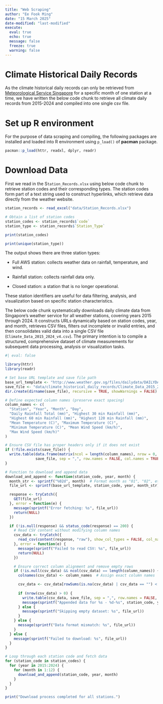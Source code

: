 ```yaml
---
title: "Web Scraping"
author: "Ee Fook Ming"
date: "15 March 2025" 
date-modified: "last-modified"
execute:
  eval: true
  echo: true
  message: false
  freeze: true
  warning: false
---
```


# Climate Historical Daily Records

As the climate historical daily records can only be retrieved from [Meteorological Service Singapore](https://www.weather.gov.sg/climate-historical-daily/) for a specific month of one station at a time, we have written the below code chunk to retrieve all climate daily records from 2015-2024 and compiled into one single csv file.

# Set up R environment

For the purpose of data scraping and compiling, the following packages are installed and loaded into R environment using `p_load()` of **pacman** package.

```r
pacman::p_load(httr, readxl, dplyr, readr)
```

# Download Data

First we read in the S`tation_Records.xlsx` using below code chunk to retrieve station codes and their corresponding types. The station codes form part of a text string used to construct hyperlinks, which retrieve data directly from the weather website.

```r
station_records <- read_excel("data/Station_Records.xlsx")

# Obtain a list of station codes
station_codes <- station_records$`code`
station_type <- station_records$`Station_Type`

print(station_codes)
```

```r
print(unique(station_type))
```

The output shows there are three station types:

-   Full AWS station: collects weather data on rainfall, temperature, and wind.

-   Rainfall station: collects rainfall data only.

-   Closed station: a station that is no longer operational.

These station identifiers are useful for data filtering, analysis, and visualization based on specific station characteristics.

The below code chunk systematically downloads daily climate data from Singapore’s weather service for all weather stations, covering years 2015 through 2024. It constructs URLs dynamically based on station codes, year, and month, retrieves CSV files, filters out incomplete or invalid entries, and then consolidates valid data into a single CSV file (`Climate_Data_2015_2024_v4.csv`). The primary intention is to compile a structured, comprehensive dataset of climate measurements for subsequent data processing, analysis or visualization tasks.

```r
#| eval: false

library(httr)
library(readr)

# Set base URL template and save file path
base_url_template <- "http://www.weather.gov.sg/files/dailydata/DAILYDATA_%s_%d%s.csv"
save_file <- "data/climate_historical_daily_records/Climate_Data_2015_2024_v4.csv"
dir.create(dirname(save_file), recursive = TRUE, showWarnings = FALSE)

# Define expected column names (preserve exact spacing)
column_names <- c(
  "Station", "Year", "Month", "Day", 
  "Daily Rainfall Total (mm)", "Highest 30 min Rainfall (mm)", 
  "Highest 60 min Rainfall (mm)", "Highest 120 min Rainfall (mm)", 
  "Mean Temperature (C)", "Maximum Temperature (C)", 
  "Minimum Temperature (C)", "Mean Wind Speed (km/h)", 
  "Max Wind Speed (km/h)"
)

# Ensure CSV file has proper headers only if it does not exist
if (!file.exists(save_file)) {
  write.table(data.frame(matrix(ncol = length(column_names), nrow = 0, dimnames = list(NULL, column_names))),
              save_file, sep = ",", row.names = FALSE, col.names = TRUE, quote = FALSE)
}

# Function to download and append data
download_and_append <- function(station_code, year, month) {
  month_str <- sprintf("%02d", month)  # Format month as "01", "02", etc.
  file_url <- sprintf(base_url_template, station_code, year, month_str)

  response <- tryCatch({
    GET(file_url)
  }, error = function(e) {
    message(sprintf("Error fetching: %s", file_url))
    return(NULL)
  })

  if (!is.null(response) && status_code(response) == 200) {
    # Read CSV content without modifying column names
    csv_data <- tryCatch({
      read_csv(content(response, "raw"), show_col_types = FALSE, col_names = FALSE, skip = 1, check.names = FALSE)
    }, error = function(e) {
      message(sprintf("Failed to read CSV: %s", file_url))
      return(NULL)
    })

    # Ensure correct column alignment and remove empty rows
    if (!is.null(csv_data) && ncol(csv_data) == length(column_names)) {
      colnames(csv_data) <- column_names  # Assign exact column names

      csv_data <- csv_data[rowSums(is.na(csv_data) | csv_data == "") < ncol(csv_data), ]  # Remove empty rows
      
      if (nrow(csv_data) > 0) {
        write.table(csv_data, save_file, sep = ",", row.names = FALSE, col.names = FALSE, append = TRUE, quote = FALSE)
        message(sprintf("Appended data for %s - %d-%s", station_code, year, month_str))
      } else {
        message(sprintf("Skipping empty dataset: %s", file_url))
      }
    } else {
      message(sprintf("Data format mismatch: %s", file_url))
    }
  } else {
    message(sprintf("Failed to download: %s", file_url))
  }
}

# Loop through each station code and fetch data
for (station_code in station_codes) {
  for (year in 2015:2024) {
    for (month in 1:12) {
      download_and_append(station_code, year, month)
    }
  }
}

print("Download process completed for all stations.")



```
